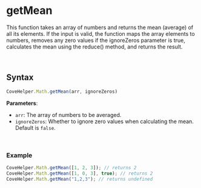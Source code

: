 
<Meta
  title="Helpers/CoveHelper/Math/getMean"
/>

# getMean
This function takes an array of numbers and returns the mean (average) of all its elements. If the input is valid, the function
maps the array elements to numbers, removes any zero values if the ignoreZeros parameter is true, calculates the mean
using the reduce() method, and returns the result.

&nbsp;
## Syntax
```js
CoveHelper.Math.getMean(arr, ignoreZeros)
```

**Parameters**:

- `arr`: The array of numbers to be averaged.
- `ignoreZeros`: Whether to ignore zero values when calculating the mean. Default is `false`.

&nbsp;
### Example
```js
CoveHelper.Math.getMean([1, 2, 3]); // returns 2
CoveHelper.Math.getMean([1, 0, 3], true); // returns 2
CoveHelper.Math.getMean("1,2,3"); // returns undefined
```
